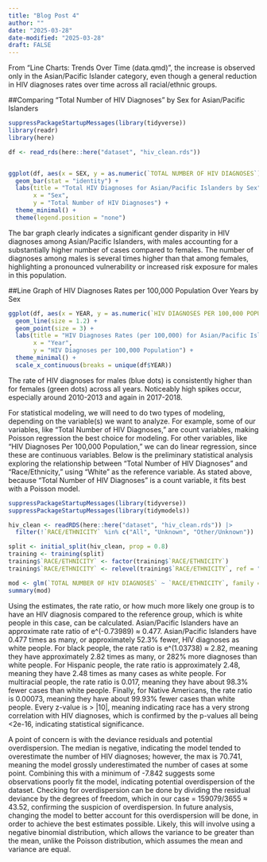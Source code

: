 ```yaml
---
title: "Blog Post 4"
author: ""
date: "2025-03-28"
date-modified: "2025-03-28"
draft: FALSE
---
```


From “Line Charts: Trends Over Time (data.qmd)”, the increase is observed only in the Asian/Pacific Islander category, even though a general reduction in HIV diagnoses rates over time across all racial/ethnic groups. 

##Comparing "Total Number of HIV Diagnoses" by Sex for Asian/Pacific Islanders
```r
suppressPackageStartupMessages(library(tidyverse))
library(readr)
library(here)

df <- read_rds(here::here("dataset", "hiv_clean.rds"))


ggplot(df, aes(x = SEX, y = as.numeric(`TOTAL NUMBER OF HIV DIAGNOSES`), fill = SEX)) +
  geom_bar(stat = "identity") +
  labs(title = "Total HIV Diagnoses for Asian/Pacific Islanders by Sex",
       x = "Sex",
       y = "Total Number of HIV Diagnoses") +
  theme_minimal() +
  theme(legend.position = "none")
```

The bar graph clearly indicates a significant gender disparity in HIV diagnoses among Asian/Pacific Islanders, with males accounting for a substantially higher number of cases compared to females. The number of diagnoses among males is several times higher than that among females, highlighting a pronounced vulnerability or increased risk exposure for males in this population.


##Line Graph of HIV Diagnoses Rates per 100,000 Population Over Years by Sex
```r
ggplot(df, aes(x = YEAR, y = as.numeric(`HIV DIAGNOSES PER 100,000 POPULATION`), color = SEX)) +
  geom_line(size = 1.2) +
  geom_point(size = 3) +
  labs(title = "HIV Diagnoses Rates (per 100,000) for Asian/Pacific Islanders by Sex",
       x = "Year",
       y = "HIV Diagnoses per 100,000 Population") +
  theme_minimal() +
  scale_x_continuous(breaks = unique(df$YEAR))

```

The rate of HIV diagnoses for males (blue dots) is consistently higher than for females (green dots) across all years. Noticeably high spikes occur, especially around 2010-2013 and again in 2017-2018.

For statistical modeling, we will need to do two types of modeling, depending on the variable(s) we want to analyze. For example, some of our variables, like "Total Number of HIV Diagnoses," are count variables, making Poisson regression the best choice for modeling. For other variables, like "HIV Diagnoses Per 100,000 Population," we can do linear regression, since these are continuous variables. Below is the preliminary statistical analysis exploring the relationship between "Total Number of HIV Diagnoses" and "Race/Ethnicity," using "White" as the reference variable. As stated above, because "Total Number of HIV Diagnoses" is a count variable, it fits best with a Poisson model.
```r
suppressPackageStartupMessages(library(tidyverse))
suppressPackageStartupMessages(library(tidymodels))

hiv_clean <- readRDS(here::here("dataset", "hiv_clean.rds")) |>
  filter(!`RACE/ETHNICITY` %in% c("All", "Unknown", "Other/Unknown"))

split <- initial_split(hiv_clean, prop = 0.8)
training <- training(split)
training$`RACE/ETHNICITY` <- factor(training$`RACE/ETHNICITY`)
training$`RACE/ETHNICITY` <- relevel(training$`RACE/ETHNICITY`, ref = "White")

mod <- glm(`TOTAL NUMBER OF HIV DIAGNOSES` ~ `RACE/ETHNICITY`, family = poisson, training)
summary(mod)
```
Using the estimates, the rate ratio, or how much more likely one group is to have an HIV diagnosis compared to the reference group, which is white people in this case, can be calculated. Asian/Pacific Islanders have an approximate rate ratio of e^(-0.73989) ≈ 0.477. Asian/Pacific Islanders have 0.477 times as many, or approximately 52.3% fewer, HIV diagnoses as white people. For black people, the rate ratio is e^(1.03738) ≈ 2.82, meaning they have approximately 2.82 times as many, or 282% more diagnoses than white people. For Hispanic people, the rate ratio is approximately 2.48, meaning they have 2.48 times as many cases as white people. For multiracial people, the rate ratio is 0.017, meaning they have about 98.3% fewer cases than white people. Finally, for Native Americans, the rate ratio is 0.00073, meaning they have about 99.93% fewer cases than white people. Every z-value is > 
|10|, meaning indicating race has a very strong correlation with HIV diagnoses, which is confirmed by the p-values all being <2e-16, indicating statistical significance. 

A point of concern is with the deviance residuals and potential overdispersion. The median is negative, indicating the model tended to overestimate the number of HIV diagnoses; however, the max is 70.741, meaning the model grossly underestimated the number of cases at some point. Combining this with a minimum of -7.842 suggests some observations poorly fit the model, indicating potential overdispersion of the dataset. Checking for overdispersion can be done by dividing the residual deviance by the degrees of freedom, which in our case = 159079/3655 ≈ 43.52, confirming the suspicion of overdispersion. In future analysis, changing the model to better account for this overdispersion will be done, in order to achieve the best estimates possible. Likely, this will involve using a negative binomial distribution, which allows the variance to be greater than the mean, unlike the Poisson distribution, which assumes the mean and variance are equal.


